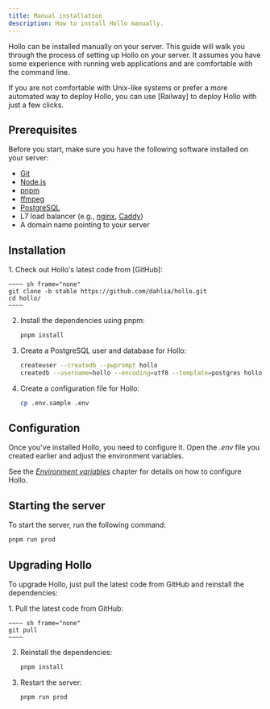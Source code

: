 ```yaml
---
title: Manual installation
description: How to install Hollo manually.
---
```



Hollo can be installed manually on your server.  This guide will walk you
through the process of setting up Hollo on your server.  It assumes you have
some experience with running web applications and are comfortable with the
command line.

<Aside type="tip">
  If you are not comfortable with Unix-like systems or prefer a more automated
  way to deploy Hollo, you can use [Railway] to deploy Hollo with just a few
  clicks.

  [Railway]: /install/railway
</Aside>


Prerequisites
-------------

Before you start, make sure you have the following software installed on your
server:

 -  [Git]
 -  [Node.js]
 -  [pnpm]
 -  [ffmpeg]
 -  [PostgreSQL]
 -  L7 load balancer (e.g., [nginx], [Caddy])
 -  A domain name pointing to your server

[Git]: https://git-scm.com/
[Node.js]: https://nodejs.org/
[pnpm]: https://pnpm.io/
[ffmpeg]: https://www.ffmpeg.org/
[PostgreSQL]: https://www.postgresql.org/
[nginx]: https://nginx.org/
[Caddy]: https://caddyserver.com/


Installation
------------


<Steps>
 1. Check out Hollo's latest code from [GitHub]:

    ~~~~ sh frame="none"
    git clone -b stable https://github.com/dahlia/hollo.git
    cd hollo/
    ~~~~

 2. Install the dependencies using pnpm:

    ~~~~ sh frame="none"
    pnpm install
    ~~~~

 3. Create a PostgreSQL user and database for Hollo:

    ~~~~ sh frame="none"
    createuser --createdb --pwprompt hollo
    createdb --username=hollo --encoding=utf8 --template=postgres hollo
    ~~~~

 4. Create a configuration file for Hollo:

    ~~~~ sh frame="none"
    cp .env.sample .env
    ~~~~

[GitHub]: https://github.com/dahlia/hollo
</Steps>


Configuration
-------------

Once you've installed Hollo, you need to configure it.  Open the *.env* file
you created earlier and adjust the environment variables.

See the [*Environment variables*](/install/env) chapter for details on how to configure
Hollo.


Starting the server
-------------------

To start the server, run the following command:

~~~~ sh frame="none"
pnpm run prod
~~~~


Upgrading Hollo
---------------

To upgrade Hollo, just pull the latest code from GitHub and reinstall the
dependencies:

<Steps>
 1. Pull the latest code from GitHub:

    ~~~~ sh frame="none"
    git pull
    ~~~~

 2. Reinstall the dependencies:

    ~~~~ sh frame="none"
    pnpm install
    ~~~~

 3. Restart the server:

    ~~~~ sh frame="none"
    pnpm run prod
    ~~~~
</Steps>
